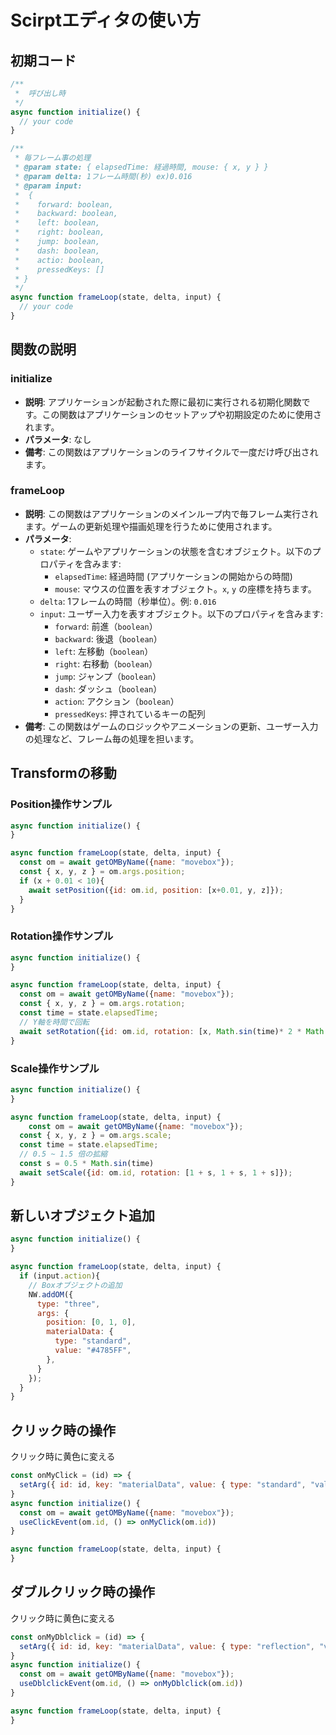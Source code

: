 # Scirptエディタの使い方

## 初期コード

```js
/**
 *  呼び出し時
 */
async function initialize() {
  // your code
}

/**
 * 毎フレーム事の処理
 * @param state: { elapsedTime: 経過時間, mouse: { x, y } }
 * @param delta: 1フレーム時間(秒) ex)0.016
 * @param input: 
 *  { 
 *    forward: boolean, 
 *    backward: boolean, 
 *    left: boolean, 
 *    right: boolean, 
 *    jump: boolean, 
 *    dash: boolean, 
 *    actio: boolean, 
 *    pressedKeys: [] 
 * }
 */
async function frameLoop(state, delta, input) {
  // your code
}
```

## 関数の説明

### initialize
- **説明**: アプリケーションが起動された際に最初に実行される初期化関数です。この関数はアプリケーションのセットアップや初期設定のために使用されます。
- **パラメータ**: なし
- **備考**: この関数はアプリケーションのライフサイクルで一度だけ呼び出されます。

### frameLoop
- **説明**: この関数はアプリケーションのメインループ内で毎フレーム実行されます。ゲームの更新処理や描画処理を行うために使用されます。
- **パラメータ**:
  - `state`: ゲームやアプリケーションの状態を含むオブジェクト。以下のプロパティを含みます:
    - `elapsedTime`: 経過時間 (アプリケーションの開始からの時間)
    - `mouse`: マウスの位置を表すオブジェクト。`x`, `y` の座標を持ちます。
  - `delta`: 1フレームの時間（秒単位）。例: `0.016`
  - `input`: ユーザー入力を表すオブジェクト。以下のプロパティを含みます:
    - `forward`: 前進（`boolean`）
    - `backward`: 後退（`boolean`）
    - `left`: 左移動（`boolean`）
    - `right`: 右移動（`boolean`）
    - `jump`: ジャンプ（`boolean`）
    - `dash`: ダッシュ（`boolean`）
    - `action`: アクション（`boolean`）
    - `pressedKeys`: 押されているキーの配列
- **備考**: この関数はゲームのロジックやアニメーションの更新、ユーザー入力の処理など、フレーム毎の処理を担います。




## Transformの移動
### Position操作サンプル
```js
async function initialize() {
}

async function frameLoop(state, delta, input) {
  const om = await getOMByName({name: "movebox"});
  const { x, y, z } = om.args.position;
  if (x + 0.01 < 10){
    await setPosition({id: om.id, position: [x+0.01, y, z]});
  }
}  
```

### Rotation操作サンプル
```js
async function initialize() {
}

async function frameLoop(state, delta, input) {
  const om = await getOMByName({name: "movebox"});
  const { x, y, z } = om.args.rotation;
  const time = state.elapsedTime;
  // Y軸を時間で回転
  await setRotation({id: om.id, rotation: [x, Math.sin(time)* 2 * Math.PI, z]});
}
```

### Scale操作サンプル
```js
async function initialize() {
}

async function frameLoop(state, delta, input) {
    const om = await getOMByName({name: "movebox"});
  const { x, y, z } = om.args.scale;
  const time = state.elapsedTime;
  // 0.5 ~ 1.5 倍の拡縮
  const s = 0.5 * Math.sin(time)
  await setScale({id: om.id, rotation: [1 + s, 1 + s, 1 + s]});
}
```

## 新しいオブジェクト追加

```js
async function initialize() {
}

async function frameLoop(state, delta, input) {
  if (input.action){
    // Boxオブジェクトの追加
    NW.addOM({
      type: "three",
      args: {
        position: [0, 1, 0],
        materialData: {
          type: "standard",
          value: "#4785FF",
        },
      }
    });
  }
}
```

## クリック時の操作
クリック時に黄色に変える
```js
const onMyClick = (id) => {
  setArg({ id: id, key: "materialData", value: { type: "standard", "value": "#F1D353" } })
}
async function initialize() {
  const om = await getOMByName({name: "movebox"});
  useClickEvent(om.id, () => onMyClick(om.id))
}

async function frameLoop(state, delta, input) {
}
```

## ダブルクリック時の操作
クリック時に黄色に変える
```js
const onMyDblclick = (id) => {
  setArg({ id: id, key: "materialData", value: { type: "reflection", "value": "#43D9D9" } })
}
async function initialize() {
  const om = await getOMByName({name: "movebox"});
  useDblclickEvent(om.id, () => onMyDblclick(om.id))
}

async function frameLoop(state, delta, input) {
}
```